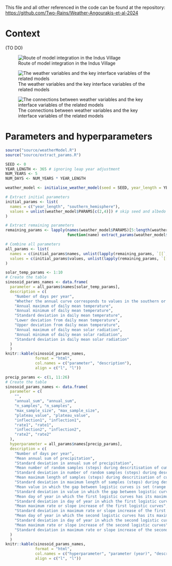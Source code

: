 This file and all other referenced in the code can be found at the repository: <https://github.com/Two-Rains/Weather-Angourakis-et-al-2024>

# Context

(TO DO)

![Route of model integration in the Indus Village](diagram/RoadMapSoFar_2024-07.png)

![The weather variables and the key interface variables of the related models](diagram/Weather-LandCrop-links_v2.png)

![The connections between weather variables and the key interface variables of the related models](diagram/Weather-LandCrop-links.png)

# Parameters and hyperparameters

```r
source("source/weatherModel.R")
source("source/extract_params.R")

SEED <- 0
YEAR_LENGTH <- 365 # ignoring leap year adjustment
NUM_YEARS <- 5
NUM_DAYS <- NUM_YEARS * YEAR_LENGTH

weather_model <- initialise_weather_model(seed = SEED, year_length = YEAR_LENGTH)

# Extract initial parameters
initial_params <- list(
  names = c("year_length", "southern_hemisphere"),
  values = unlist(weather_model$PARAMS[c(2,4)]) # skip seed and albedo
)

# Extract remaining parameters
remaining_params <- lapply(names(weather_model$PARAMS)[5:length(weather_model$PARAMS)], 
                           function(name) extract_params(weather_model$PARAMS[[name]], name))

# Combine all parameters
all_params <- list(
  names = c(initial_params$names, unlist(lapply(remaining_params, `[[`, "names"))),
  values = c(initial_params$values, unlist(lapply(remaining_params, `[[`, "values")))
)
```

```r
solar_temp_params <- 1:10
# Create the table
sinosoid_params_names <- data.frame(
  parameter = all_params$names[solar_temp_params], 
  description = c(
    "Number of days per year",
    "Whether the annual curve corresponds to values in the southern or northern hemisphere",
    "Annual maximum of daily mean temperature",
    "Annual minimum of daily mean temperature",
    "Standard deviation in daily mean temperature",
    "Lower deviation from daily mean temperature",
    "Upper deviation from daily mean temperature",
    "Annual maximum of daily mean solar radiation",
    "Annual minimum of daily mean solar radiation",
    "Standard deviation in daily mean solar radiation"
  )
  )
knitr::kable(sinosoid_params_names, 
             format = "html",
             col.names = c("parameter", "description"),
             align = c("l", "l"))
```

```r
precip_params <- c(1, 11:26)
# Create the table
sinosoid_params_names <- data.frame(
  parameter = c(
    "",
    "annual_sum", "annual_sum",
    "n_samples", "n_samples",
    "max_sample_size", "max_sample_size",
    "plateau_value", "plateau_value",
    "inflection1", "inflection1",
    "rate1", "rate1",
    "inflection2", "inflection2",
    "rate2", "rate2"
  ),
  hyperparameter = all_params$names[precip_params],
  description = c(
    "Number of days per year",
    "Mean annual sum of precipitation",
    "Standard deviation in annual sum of precipitation",
    "Mean number of random samples (steps) during descritisation of cumulative precipitation curves",
    "Standard deviation in number of random samples (steps) during descritisation of cumulative precipitation curves",
    "Mean maximum length of samples (steps) during descritisation of cumulative precipitation curves",
    "Standard deviation in maximum length of samples (steps) during descritisation of cumulative precipitation curves",
    "Mean value in which the gap between logistic curves is set (range of 0 to 1)",
    "Standard deviation in value in which the gap between logistic curves is set (range of 0 to 1)",
    "Mean day of year in which the first logistic curves has its maximum slope",
    "Standard deviation in day of year in which the first logistic curves has its maximum slope",
    "Mean maximum rate or slope increase of the first logistic curves",
    "Standard deviation in maximum rate or slope increase of the first logistic curves",
    "Mean day of year in which the second logistic curves has its maximum slope",
    "Standard deviation in day of year in which the second logistic curves has its maximum slope",
    "Mean maximum rate or slope increase of the second logistic curves",
    "Standard deviation in maximum rate or slope increase of the second logistic curves"
  )
  )
knitr::kable(sinosoid_params_names, 
             format = "html",
             col.names = c("hyperparameter", "parameter (year)", "description"),
             align = c("l", "l"))
```

